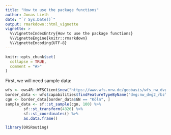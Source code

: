 ```yaml
---
title: "How to use the package functions"
author: Jonas Lieth
date: "`r Sys.Date()`"
output: rmarkdown::html_vignette
vignette: >
  %\VignetteIndexEntry{How to use the package functions}
  %\VignetteEngine{knitr::rmarkdown}
  %\VignetteEncoding{UTF-8}
---
```


```r
knitr::opts_chunk$set(
  collapse = TRUE,
  comment = "#>"
)
```

First, we will need sample data:
```r
wfs <- ows4R::WFSClient$new("https://www.wfs.nrw.de/geobasis/wfs_nw_dvg", serviceVersion = "2.0.0")
border_data <- wfs$capabilities$findFeatureTypeByName("dvg:nw_dvg2_rbz")$getFeatures()
cgn <- border_data[border_data$GN == "Köln", ]
sample_data <- sf::st_sample(cgn, 100) %>%
        sf::st_transform(4326) %>%
        sf::st_coordinates() %>%
        as.data.frame()
```

```r
library(ORSRouting)
```
